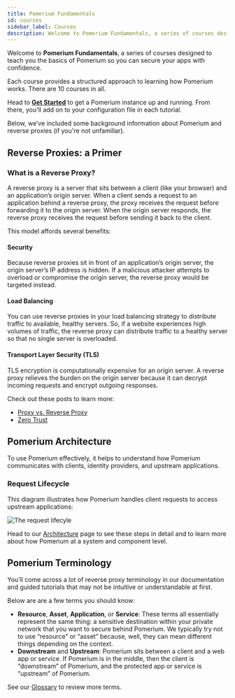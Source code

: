 ```yaml
---
title: Pomerium Fundamentals
id: courses
sidebar_label: Courses
description: Welcome to Pomerium Fundamentals, a series of courses designed to teach you the fundamentals of Pomerium so you can secure your applications with confidence.
---
```


Welcome to **Pomerium Fundamentals**, a series of courses designed to teach you the basics of Pomerium so you can secure your apps with confidence.

Each course provides a structured approach to learning how Pomerium works. There are 10 courses in all.

Head to [**Get Started**](/docs/courses/fundamentals/get-started) to get a Pomerium instance up and running. From there, you'll add on to your configuration file in each tutorial.

Below, we’ve included some background information about Pomerium and reverse proxies (if you're not unfamiliar).

## Reverse Proxies: a Primer

### What is a Reverse Proxy?

A reverse proxy is a server that sits between a client (like your browser) and an application’s origin server. When a client sends a request to an application behind a reverse proxy, the proxy receives the request before forwarding it to the origin server. When the origin server responds, the reverse proxy receives the request before sending it back to the client.

This model affords several benefits:

#### **Security**

Because reverse proxies sit in front of an application’s origin server, the origin server’s IP address is hidden. If a malicious attacker attempts to overload or compromise the origin server, the reverse proxy would be targeted instead.

#### **Load Balancing**

You can use reverse proxies in your load balancing strategy to distribute traffic to available, healthy servers. So, if a website experiences high volumes of traffic, the reverse proxy can distribute traffic to a healthy server so that no single server is overloaded.

#### **Transport Layer Security (TLS)**

TLS encryption is computationally expensive for an origin server. A reverse proxy relieves the burden on the origin server because it can decrypt incoming requests and encrypt outgoing responses.

Check out these posts to learn more:

- [Proxy vs. Reverse Proxy](https://www.pomerium.com/blog/proxy-vs-reverse-proxy/)
- [Zero Trust](/docs/concepts/zero-trust)

## Pomerium Architecture

To use Pomerium effectively, it helps to understand how Pomerium communicates with clients, identity providers, and upstream applications.

### Request Lifecycle

This diagram illustrates how Pomerium handles client requests to access upstream applications:

![The request lifecyle](./internals/img/architecture/pomerium-request-flow.svg)

Head to our [Architecture](/docs/internals/architecture) page to see these steps in detail and to learn more about how Pomerium at a system and component level.

## Pomerium Terminology

You’ll come across a lot of reverse proxy terminology in our documentation and guided tutorials that may not be intuitive or understandable at first.

Below are are a few terms you should know:

- **Resource**, **Asset**, **Application**, or **Service**: These terms all essentially represent the same thing: a sensitive destination within your private network that you want to secure behind Pomerium. We typically try not to use “resource” or “asset” because, well, they can mean different things depending on the context.
- **Downstream** and **Upstream**: Pomerium sits between a client and a web app or service. If Pomerium is in the middle, then the client is “downstream” of Pomerium, and the protected app or service is “upstream” of Pomerium.

See our [Glossary](/docs/internals/glossary) to review more terms.
